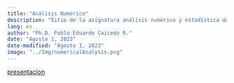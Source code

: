 ```yaml
---
title: "Análisis Numérico"
description: "Sitio de la asignatura análisis numérico y estadística de la Uniautonoma del Cauca"
lang: es
author: "Ph.D. Pablo Eduardo Caicedo R."
date: "Agosto 1, 2023"
date-modified: "Agosto 1, 2023"
image: "../Img/numericalAnalysis.png"
---
```


[presentacion](../pres/NumericalAnalysis.qmd)